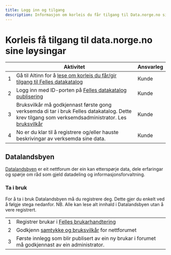 ```yaml
---
title: Logg inn og tilgang
description: Informasjon om korleis du får tilgang til Data.norge.no sine løysingar.
---
```


# Korleis få tilgang til data.norge.no sine løysingar

|     | Aktivitet                                                                                                                                                                                         | Ansvarleg |
| --- | ------------------------------------------------------------------------------------------------------------------------------------------------------------------------------------------------- | --------- |
| 1   | Gå til Altinn for å [lese om korleis du får/gir tilgang til Felles datakatalog](https://info.altinn.no/skjemaoversikt/digitaliseringsdirektoratet/felles-datakatalog/)                            | Kunde     |
| 2   | Logg inn med ID-porten på [Felles datakatalog publisering](https://data.norge.no/publishing)                                                                                                      | Kunde     |
| 3   | Bruksvilkår må godkjennast første gong verksemda di tar i bruk Felles datakatalog. Dette krev tilgang som verksemdsadministrator. Les [bruksvilkår](https://data.norge.no/publishing/terms-of-use) | Kunde     |
| 4   | No er du klar til å registrere og/eller hauste beskrivingar av verksemda sine data.                                                                                                                 | Kunde     |

## Datalandsbyen

[Datalandsbyen](https://datalandsbyen.norge.no/) er eit nettforum der ein kan etterspørje data, dele erfaringar og spørje om råd som gjeld datadeling og informasjonsforvaltning.

### Ta i bruk

For å ta i bruk Datalandsbyen må du registrere deg. Dette gjer du enkelt ved å følgje stega nedanfor.
NB. Alle kan lese alt innhald i Datalandsbyen utan å vere registrert.

|     |                                                                                                                                                                     |
| --- | ------------------------------------------------------------------------------------------------------------------------------------------------------------------- |
| 1   | Registrer brukar i [Felles brukarhandtering](https://user.difi.no/auth/realms/difi/login-actions/authenticate?client_id=felles-datakatalog-prod&tab_id=VWHF5qpHL-g) |
| 2   | Godkjenn [samtykke og bruksvilkår](https://datalandsbyen.norge.no/consent) for nettforumet                                                                         |
| 3   | Første innlegg som blir publisert av ein ny brukar i forumet må godkjennast av ein administrator.                                                                |
